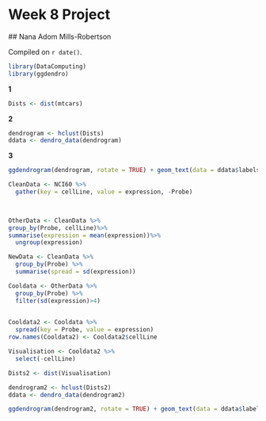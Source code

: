 # Week 8 Project

  ## Nana Adom Mills-Robertson

<!-- leave this material as is -->
Compiled on `r date()`.

```r
library(DataComputing)
library(ggdendro)
```
<!-- put your content after this line -->
**1**
```r
Dists <- dist(mtcars)

```

**2**
```r
dendrogram <- hclust(Dists)
ddata <- dendro_data(dendrogram)

```
**3**
```r
ggdendrogram(dendrogram, rotate = TRUE) + geom_text(data = ddata$labels, aes(x = x, y = y, label = label), vjust = 0)

```

```r
CleanData <- NCI60 %>%
  gather(key = cellLine, value = expression, -Probe)

          
```
```r
OtherData <- CleanData %>%
group_by(Probe, cellLine)%>%
summarise(expression = mean(expression))%>%
  ungroup(expression)


```

```r
NewData <- CleanData %>%
  group_by(Probe) %>%
  summarise(spread = sd(expression))


```

```r
Cooldata <- OtherData %>%
  group_by(Probe) %>%
  filter(sd(expression)>4)
  
```


```r
Cooldata2 <- Cooldata %>%
  spread(key = Probe, value = expression)
row.names(Cooldata2) <- Cooldata2$cellLine  
```



```r
Visualisation <- Cooldata2 %>%
  select(-cellLine)

Dists2 <- dist(Visualisation)

```

```r
dendrogram2 <- hclust(Dists2)
ddata <- dendro_data(dendrogram2)
```

```r
ggdendrogram(dendrogram2, rotate = TRUE) + geom_text(data = ddata$labels, aes(x = x, y = y, label = label), vjust = 0)

```

